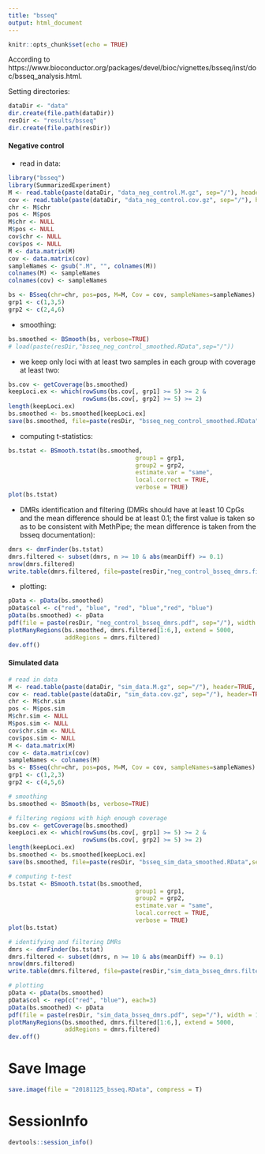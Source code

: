 ```yaml
---
title: "bsseq"
output: html_document
---
```


```r
knitr::opts_chunk$set(echo = TRUE)
```

According to https://www.bioconductor.org/packages/devel/bioc/vignettes/bsseq/inst/doc/bsseq_analysis.html.

Setting directories:
```r
dataDir <- "data"
dir.create(file.path(dataDir))
resDir <- "results/bsseq"
dir.create(file.path(resDir))
```

#### Negative control
- read in data:
```r
library("bsseq")
library(SummarizedExperiment)
M <- read.table(paste(dataDir, "data_neg_control.M.gz", sep="/"), header=TRUE, sep="\t", stringsAsFactors = F)
cov <- read.table(paste(dataDir, "data_neg_control.cov.gz", sep="/"), header=TRUE, sep="\t", stringsAsFactors = F)
chr <- M$chr
pos <- M$pos
M$chr <- NULL
M$pos <- NULL
cov$chr <- NULL
cov$pos <- NULL
M <- data.matrix(M)
cov <- data.matrix(cov)
sampleNames <- gsub(".M", "", colnames(M))
colnames(M) <- sampleNames
colnames(cov) <- sampleNames

bs <- BSseq(chr=chr, pos=pos, M=M, Cov = cov, sampleNames=sampleNames)
grp1 <- c(1,3,5)
grp2 <- c(2,4,6)
```
- smoothing:
```r
bs.smoothed <- BSmooth(bs, verbose=TRUE)
# load(paste(resDir,"bsseq_neg_control_smoothed.RData",sep="/"))
```

- we keep only loci with at least two samples in each group with coverage at least two:
```r
bs.cov <- getCoverage(bs.smoothed)
keepLoci.ex <- which(rowSums(bs.cov[, grp1] >= 5) >= 2 &
                     rowSums(bs.cov[, grp2] >= 5) >= 2)
length(keepLoci.ex)
bs.smoothed <- bs.smoothed[keepLoci.ex]
save(bs.smoothed, file=paste(resDir, "bsseq_neg_control_smoothed.RData",sep="/"))
```

- computing t-statistics:
```r
bs.tstat <- BSmooth.tstat(bs.smoothed, 
                                    group1 = grp1,
                                    group2 = grp2, 
                                    estimate.var = "same",
                                    local.correct = TRUE,
                                    verbose = TRUE)
plot(bs.tstat)
```

- DMRs identification and filtering (DMRs should have at least 10 CpGs and the mean difference should be at least 0.1; the first value is taken so as to be consistent with MethPipe; the mean difference is taken from the bsseq documentation):
```r
dmrs <- dmrFinder(bs.tstat)
dmrs.filtered <- subset(dmrs, n >= 10 & abs(meanDiff) >= 0.1)
nrow(dmrs.filtered)
write.table(dmrs.filtered, file=paste(resDir,"neg_control_bsseq_dmrs.filtered",sep="/"), quote=FALSE, sep="\t", col.names=FALSE)
```

- plotting:
```r
pData <- pData(bs.smoothed)
pData$col <- c("red", "blue", "red", "blue","red", "blue")
pData(bs.smoothed) <- pData
pdf(file = paste(resDir, "neg_control_bsseq_dmrs.pdf", sep="/"), width = 10, height = 5)
plotManyRegions(bs.smoothed, dmrs.filtered[1:6,], extend = 5000, 
                addRegions = dmrs.filtered)
dev.off()
```


#### Simulated data
```r
# read in data
M <- read.table(paste(dataDir, "sim_data.M.gz", sep="/"), header=TRUE, sep="\t", stringsAsFactors = F)
cov <- read.table(paste(dataDir, "sim_data.cov.gz", sep="/"), header=TRUE, sep="\t", stringsAsFactors = F)
chr <- M$chr.sim
pos <- M$pos.sim
M$chr.sim <- NULL
M$pos.sim <- NULL
cov$chr.sim <- NULL
cov$pos.sim <- NULL
M <- data.matrix(M)
cov <- data.matrix(cov)
sampleNames <- colnames(M)
bs <- BSseq(chr=chr, pos=pos, M=M, Cov = cov, sampleNames=sampleNames)
grp1 <- c(1,2,3)
grp2 <- c(4,5,6)

# smoothing
bs.smoothed <- BSmooth(bs, verbose=TRUE)

# filtering regions with high enough coverage
bs.cov <- getCoverage(bs.smoothed)
keepLoci.ex <- which(rowSums(bs.cov[, grp1] >= 5) >= 2 &
                     rowSums(bs.cov[, grp2] >= 5) >= 2)
length(keepLoci.ex)
bs.smoothed <- bs.smoothed[keepLoci.ex]
save(bs.smoothed, file=paste(resDir, "bsseq_sim_data_smoothed.RData",sep="/"))

# computing t-test
bs.tstat <- BSmooth.tstat(bs.smoothed, 
                                    group1 = grp1,
                                    group2 = grp2, 
                                    estimate.var = "same",
                                    local.correct = TRUE,
                                    verbose = TRUE)
plot(bs.tstat)

# identifying and filtering DMRs
dmrs <- dmrFinder(bs.tstat)
dmrs.filtered <- subset(dmrs, n >= 10 & abs(meanDiff) >= 0.1)
nrow(dmrs.filtered)
write.table(dmrs.filtered, file=paste(resDir,"sim_data_bsseq_dmrs.filtered",sep="/"), quote=FALSE, sep="\t", col.names=FALSE)

# plotting
pData <- pData(bs.smoothed)
pData$col <- rep(c("red", "blue"), each=3)
pData(bs.smoothed) <- pData
pdf(file = paste(resDir, "sim_data_bsseq_dmrs.pdf", sep="/"), width = 10, height = 5)
plotManyRegions(bs.smoothed, dmrs.filtered[1:6,], extend = 5000, 
                addRegions = dmrs.filtered)
dev.off()
```


# Save Image
```r
save.image(file = "20181125_bsseq.RData", compress = T)
```

# SessionInfo

```r
devtools::session_info()
```